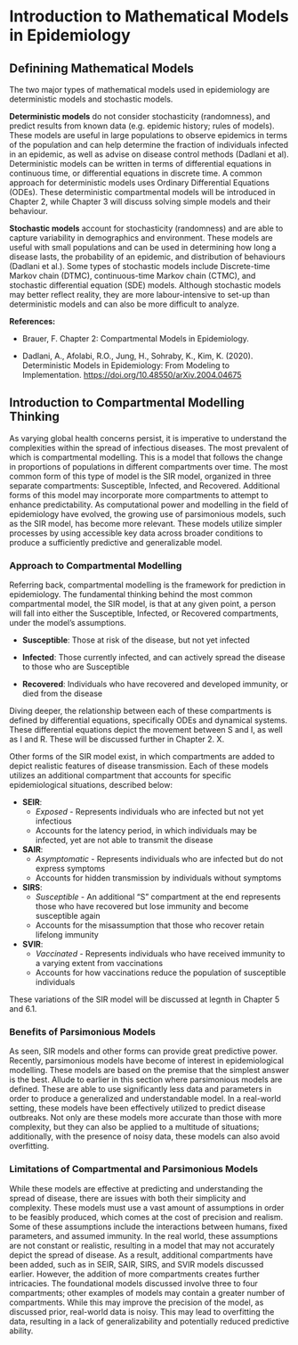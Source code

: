 # Introduction to Mathematical Models in Epidemiology

## Definining Mathematical Models {#sec:mathematical_models}

The two major types of mathematical models used in epidemiology are deterministic models and stochastic models. 

**Deterministic models** do not consider stochasticity (randomness), and predict results from known data (e.g. epidemic history; rules of models). These models are useful in large populations to observe epidemics in terms of the population and can help determine the fraction of individuals infected in an epidemic, as well as advise on disease control methods (Dadlani et al). Deterministic models can be written in terms of differential equations in continuous time, or differential equations in discrete time. A common approach for deterministic models uses Ordinary Differential Equations (ODEs). These deterministic compartmental models will be introduced in Chapter 2, while Chapter 3 will discuss solving simple models and their behaviour. 

**Stochastic models** account for stochasticity (randomness) and are able to capture variability in demographics and environment. These models are useful with small populations and can be used in determining how long a disease lasts, the probability of an epidemic, and distribution of behaviours (Dadlani et al.). Some types of stochastic models include Discrete-time Markov chain (DTMC), continuous-time Markov chain (CTMC), and stochastic differential equation (SDE) models. Although stochastic models may better reflect reality, they are more labour-intensive to set-up than deterministic models and can also be more difficult to analyze. 


**References:** 

- Brauer, F. Chapter 2: Compartmental Models in Epidemiology.

- Dadlani, A., Afolabi, R.O., Jung, H., Sohraby, K., Kim, K. (2020). Deterministic Models in Epidemiology: From Modeling to Implementation. <https://doi.org/10.48550/arXiv.2004.04675>


## Introduction to Compartmental Modelling Thinking

As varying global health concerns persist, it is imperative to understand the complexities within the spread of infectious diseases. The most prevalent of which is compartmental modelling. This is a model that follows the change in proportions of populations in different compartments over time. The most common form of this type of model is the SIR model, organized in three separate compartments: Susceptible, Infected, and Recovered. Additional forms of this model may incorporate more compartments to attempt to enhance predictability. As computational power and modelling in the field of epidemiology have evolved, the growing use of parsimonious models, such as the SIR model, has become more relevant. These models utilize simpler processes by using accessible key data across broader conditions to produce a sufficiently predictive and generalizable model.

### **Approach to Compartmental Modelling**

Referring back, compartmental modelling is the framework for prediction in epidemiology. The fundamental thinking behind the most common compartmental model, the SIR model, is that at any given point, a person will fall into either the Susceptible, Infected, or Recovered compartments, under the model's assumptions.

- **Susceptible**: Those at risk of the disease, but not yet infected

- **Infected**: Those currently infected, and can actively spread the disease to those who are Susceptible

- **Recovered**: Individuals who have recovered and developed immunity, or died from the disease

Diving deeper, the relationship between each of these compartments is defined by differential equations, specifically ODEs and dynamical systems. These differential equations depict the movement between S and I, as well as I and R. These will be discussed further in Chapter 2. X. 

Other forms of the SIR model exist, in which compartments are added to depict realistic features of disease transmission. Each of these models utilizes an additional compartment that accounts for specific epidemiological situations, described below:

- **SEIR**:
  - _Exposed_ - Represents individuals who are infected but not yet infectious
  - Accounts for the latency period, in which individuals may be infected, yet are not able to transmit the disease

- **SAIR**:
  - _Asymptomatic_ - Represents individuals who are infected but do not express symptoms
  - Accounts for hidden transmission by individuals without symptoms
  
- **SIRS**:
  - _Susceptible_ - An additional "S" compartment at the end represents those who have recovered but lose immunity and become susceptible again
  - Accounts for the misassumption that those who recover retain lifelong immunity

- **SVIR**:
  - _Vaccinated_ - Represents individuals who have received immunity to a varying extent from vaccinations
  - Accounts for how vaccinations reduce the population of susceptible individuals

These variations of the SIR model will be discussed at legnth in Chapter 5 and 6.1.
  
### **Benefits of Parsimonious Models**

As seen, SIR models and other forms can provide great predictive power. Recently, parsimonious models have become of interest in epidemiological modelling. These models are based on the premise that the simplest answer is the best. Allude to earlier in this section where parsimonious models are defined. These are able to use significantly less data and parameters in order to produce a generalized and understandable model. In a real-world setting, these models have been effectively utilized to predict disease outbreaks. Not only are these models more accurate than those with more complexity, but they can also be applied to a multitude of situations; additionally, with the presence of noisy data, these models can also avoid overfitting.

### **Limitations of Compartmental and Parsimonious Models**

While these models are effective at predicting and understanding the spread of disease, there are issues with both their simplicity and complexity. These models must use a vast amount of assumptions in order to be feasibly produced, which comes at the cost of precision and realism. Some of these assumptions include the interactions between humans, fixed parameters, and assumed immunity. In the real world, these assumptions are not constant or realistic, resulting in a model that may not accurately depict the spread of disease. As a result, additional compartments have been added, such as in SEIR, SAIR, SIRS, and SVIR models discussed earlier. However, the addition of more compartments creates further intricacies. The foundational models discussed involve three to four compartments; other examples of models may contain a greater number of compartments. While this may improve the precision of the model, as discussed prior, real-world data is noisy. This may lead to overfitting the data, resulting in a lack of generalizability and potentially reduced predictive ability.